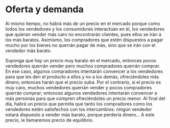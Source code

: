 # Oferta y demanda {#ofertademanda}

Al mismo tiempo, no habrá más de un precio en el mercado porque como todos los
vendedores y los consumidores interactúan en él, los vendedores que quieran
vender más caro no encontrarán clientes, pues ellos se irán a los más baratos. 
Asimismo, los compradores que estén dispuestos a pagar mucho por los bienes no
querrán pagar de más, sino que se irán con el vendedor más barato. 

Suponga que hay un precio muy barato en el mercado, entonces pocos vendedores
querrán vender pero muchos compradores querrán comprar. En ese caso, algunos
compradores intentarán convencer a los vendedores para que les den el producto a
ellos y no a los demás, ofreciéndoles más dinero; entonces harán que el precio
suba. Por el contrario, si el precio es muy caro, muchos vendedores querrán
vender y pocos compradores querrán comprar; entonces algunos vendedores 
intentarán convencer a más personas para que compren ofreciéndoles un precio
menor. Al final del día, habrá un precio que permita que tanto los compradores
como los vendedores estén satisfechos con los intercambios: ningún vendedor 
estará dispuesto a vender más barato, porque perdería dinero... A este precio,
le llamaremos precio de equilibrio. 